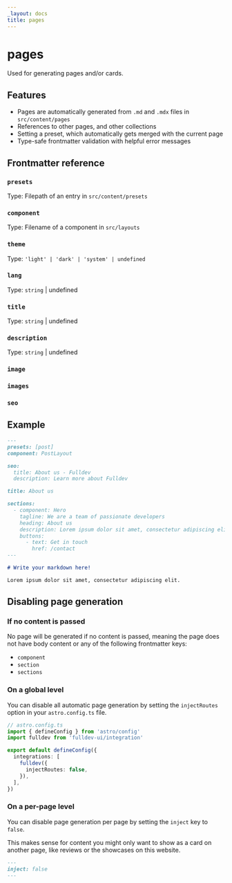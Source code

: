 ```yaml
---
_layout: docs
title: pages
---
```


# pages

Used for generating pages and/or cards.

## Features

- Pages are automatically generated from `.md` and `.mdx` files in `src/content/pages`
- References to other pages, and other collections
- Setting a preset, which automatically gets merged with the current page
- Type-safe frontmatter validation with helpful error messages

## Frontmatter reference


<PropsTable schema="pageSchema" />

### `presets`

Type: Filepath of an entry in `src/content/presets`

### `component`

Type: Filename of a component in `src/layouts`

### `theme`

Type: `'light' | 'dark' | 'system' | undefined`

### `lang`

Type: `string` | undefined

### `title`

Type: `string` | undefined

### `description`

Type: `string` | undefined

### `image`

### `images`

### `seo`

## Example

```md
---
presets: [post]
component: PostLayout

seo:
  title: About us - Fulldev
  description: Learn more about Fulldev

title: About us

sections:
  - component: Hero
    tagline: We are a team of passionate developers
    heading: About us
    description: Lorem ipsum dolor sit amet, consectetur adipiscing elit.
    buttons:
      - text: Get in touch
        href: /contact
---

# Write your markdown here!

Lorem ipsum dolor sit amet, consectetur adipiscing elit.
```

## Disabling page generation

### If no content is passed

No page will be generated if no content is passed, meaning the page does not have body content or any of the following frontmatter keys:

- `component`
- `section`
- `sections`

### On a global level

You can disable all automatic page generation by setting the `injectRoutes` option in your `astro.config.ts` file.

```ts
// astro.config.ts
import { defineConfig } from 'astro/config'
import fulldev from 'fulldev-ui/integration'

export default defineConfig({
  integrations: [
    fulldev({
      injectRoutes: false,
    }),
  ],
})
```

### On a per-page level

You can disable page generation per page by setting the `inject` key to `false`.

This makes sense for content you might only want to show as a card on another page, like reviews or the showcases on this website.

```md
---
inject: false
---
```

